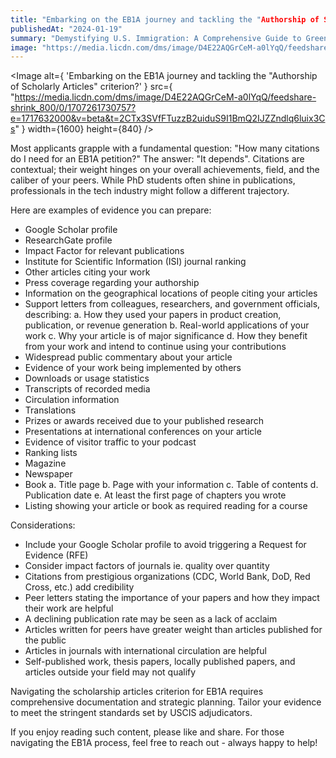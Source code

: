 ```yaml
---
title: "Embarking on the EB1A journey and tackling the "Authorship of Scholarly Articles" criterion?"
publishedAt: "2024-01-19"
summary: "Demystifying U.S. Immigration: A Comprehensive Guide to Green Card Categories, Acceptance Rates, Challenges, and Opportunities for Reapplication"
image: "https://media.licdn.com/dms/image/D4E22AQGrCeM-a0lYqQ/feedshare-shrink_800/0/1707261730757?e=1717632000&v=beta&t=2CTx3SVfFTuzzB2uiduS9I1BmQ2IJZZndlq6luix3Cs"
---
```


<Image
  alt={
    'Embarking on the EB1A journey and tackling the "Authorship of Scholarly Articles" criterion?'
  }
  src={
    "https://media.licdn.com/dms/image/D4E22AQGrCeM-a0lYqQ/feedshare-shrink_800/0/1707261730757?e=1717632000&v=beta&t=2CTx3SVfFTuzzB2uiduS9I1BmQ2IJZZndlq6luix3Cs"
  }
  width={1600}
  height={840}
/>

Most applicants grapple with a fundamental question: "How many citations do I need for an EB1A petition?" The answer: "It depends". Citations are contextual; their weight hinges on your overall achievements, field, and the caliber of your peers. While PhD students often shine in publications, professionals in the tech industry might follow a different trajectory.

Here are examples of evidence you can prepare:

- Google Scholar profile
- ResearchGate profile
- Impact Factor for relevant publications
- Institute for Scientific Information (ISI) journal ranking
- Other articles citing your work
- Press coverage regarding your authorship
- Information on the geographical locations of people citing your articles
- Support letters from colleagues, researchers, and government officials, describing:
  a. How they used your papers in product creation, publication, or revenue generation
  b. Real-world applications of your work
  c. Why your article is of major significance
  d. How they benefit from your work and intend to continue using your contributions
- Widespread public commentary about your article
- Evidence of your work being implemented by others
- Downloads or usage statistics
- Transcripts of recorded media
- Circulation information
- Translations
- Prizes or awards received due to your published research
- Presentations at international conferences on your article
- Evidence of visitor traffic to your podcast
- Ranking lists
- Magazine
- Newspaper
- Book
  a. Title page
  b. Page with your information
  c. Table of contents
  d. Publication date
  e. At least the first page of chapters you wrote
- Listing showing your article or book as required reading for a course

Considerations:

- Include your Google Scholar profile to avoid triggering a Request for Evidence (RFE)
- Consider impact factors of journals ie. quality over quantity
- Citations from prestigious organizations (CDC, World Bank, DoD, Red Cross, etc.) add credibility
- Peer letters stating the importance of your papers and how they impact their work are helpful
- A declining publication rate may be seen as a lack of acclaim
- Articles written for peers have greater weight than articles published for the public
- Articles in journals with international circulation are helpful
- Self-published work, thesis papers, locally published papers, and articles outside your field may not qualify

Navigating the scholarship articles criterion for EB1A requires comprehensive documentation and strategic planning. Tailor your evidence to meet the stringent standards set by USCIS adjudicators.

If you enjoy reading such content, please like and share. For those navigating the EB1A process, feel free to reach out - always happy to help!
